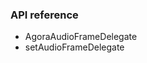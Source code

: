 
<PlatformWrapper platform="ios">

### API reference

* <Link to = "{{global.API_REF_IOS_ROOT_VOICE_SDK}}/class_iaudioframeobserver.html">AgoraAudioFrameDelegate</Link>

* <Link to = "{{global.API_REF_IOS_ROOT_VOICE_SDK}}/class_irtcengine.html#api_imediaengine_registeraudioframeobserver">setAudioFrameDelegate</Link>

</PlatformWrapper>
